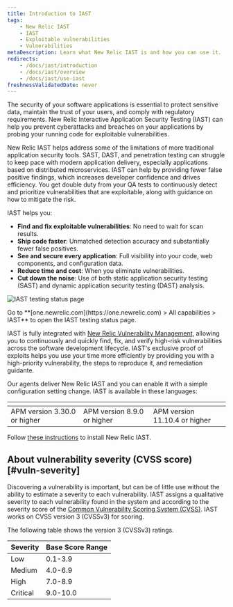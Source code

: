 ```yaml
---
title: Introduction to IAST
tags:
    - New Relic IAST
    - IAST
    - Exploitable vulnerabilities
    - Vulnerabilities
metaDescription: Learn what New Relic IAST is and how you can use it.
redirects:
    - /docs/iast/introduction
    - /docs/iast/overview
    - /docs/iast/use-iast
freshnessValidatedDate: never
---
```



The security of your software applications is essential to protect sensitive data, maintain the trust of your users, and comply with regulatory requirements. New Relic Interactive Application Security Testing (IAST) can help you prevent cyberattacks and breaches on your applications by probing your running code for exploitable vulnerabilities.

New Relic IAST helps address some of the limitations of more traditional application security tools. SAST, DAST, and penetration testing can struggle to keep pace with modern application delivery, especially applications based on distributed microservices. IAST can help by providing fewer false positive findings, which increases developer confidence and drives efficiency. You get double duty from your QA tests to continuously detect and prioritize vulnerabilities that are exploitable, along with guidance on how to mitigate the risk.

IAST helps you:

- <DoNotTranslate>**Find and fix exploitable vulnerabilities**</DoNotTranslate>: No need to wait for scan results.
- <DoNotTranslate>**Ship code faster**</DoNotTranslate>: Unmatched detection accuracy and substantially fewer false positives.
- <DoNotTranslate>**See and secure every application**</DoNotTranslate>: Full visibility into your code, web components, and configuration data.
- <DoNotTranslate>**Reduce time and cost**</DoNotTranslate>: When you eliminate vulnerabilities.
- <DoNotTranslate>**Cut down the noise**</DoNotTranslate>: Use of both static application security testing (SAST) and dynamic application security testing (DAST) analysis.

<img
    title="IAST testing status page"
    alt="IAST testing status page"
    src={iastTestingStatus}
/>

<figcaption>
    Go to <DoNotTranslate>**[one.newrelic.com](https://one.newrelic.com) > All capabilities > IAST**</DoNotTranslate> to open the IAST testing status page.
</figcaption> 


IAST is fully integrated with [New Relic Vulnerability Management](/docs/vulnerability-management/overview/), allowing you to continuously and quickly find, fix, and verify high-risk vulnerabilities across the software development lifecycle. IAST's exclusive proof of exploits helps you use your time more efficiently by providing you with a high-priority vulnerability, the steps to reproduce it, and remediation guidante.

Our <InlinePopover type="apm" /> agents deliver New Relic IAST and you can enable it with a simple configuration setting change. IAST is available in these languages:

<table>
    <thead>
        <tr>
            <th>
                <TechTileGrid>
                <TechTile
                name="Go agent"
                icon="logo-go"
                to="https://github.com/newrelic/csec-go-agent/tree/v0.1.0#support-matrix"
                />
                </TechTileGrid>
            </th>
            <th>
                <TechTileGrid>
                <TechTile
                name="Java agent"
                icon="logo-java"
                to="https://github.com/newrelic/csec-java-agent#support-matrix"
                />
                </TechTileGrid>
            </th>
            <th>
                <TechTileGrid>
                <TechTile
                name="Node.js agent"
                icon="logo-nodejs"
                to="https://github.com/newrelic/csec-node-agent/#supported--modules"
                />
                </TechTileGrid>
            </th>
        </tr>
    </thead>
    <tbody>
        <tr>
            <td>
            APM version 3.30.0 or higher 
            </td>
            <td>
            APM version 8.9.0 or higher
            </td>
            <td>
            APM version 11.10.4 or higher
            </td>
        </tr>
    </tbody>
</table>

Follow [these instructions](/docs/iast/install/) to install New Relic IAST.

## About vulnerability severity (CVSS score) [#vuln-severity]

Discovering a vulnerability is important, but can be of little use without the ability to estimate a severity to each vulnerability. IAST assigns a qualitative severity to each vulnerability found in the system and according to the severity score of the [Common Vulnerability Scoring System (CVSS)](https://nvd.nist.gov/vuln-metrics/cvss). IAST works on CVSS version 3 (CVSSv3) for scoring.

The following table shows the version 3 (CVSSv3) ratings.

<table>
    <thead>
        <tr>
            <th>
                Severity
            </th>
            <th>
                Base Score Range
            </th>
        </tr>
    </thead>
    <tbody>
        <tr>
            <td>
                Low
            </td>
            <td>
                0.1-3.9
            </td>
        </tr>
        <tr>
            <td>
                Medium
            </td>
            <td>
                4.0-6.9
            </td>
        </tr>
        <tr>
            <td>
                High
            </td>
            <td>
                7.0-8.9
            </td>
        </tr>
        <tr>
            <td>
                Critical
            </td>
            <td>
                9.0-10.0
            </td>
        </tr>        
    </tbody>
</table>






